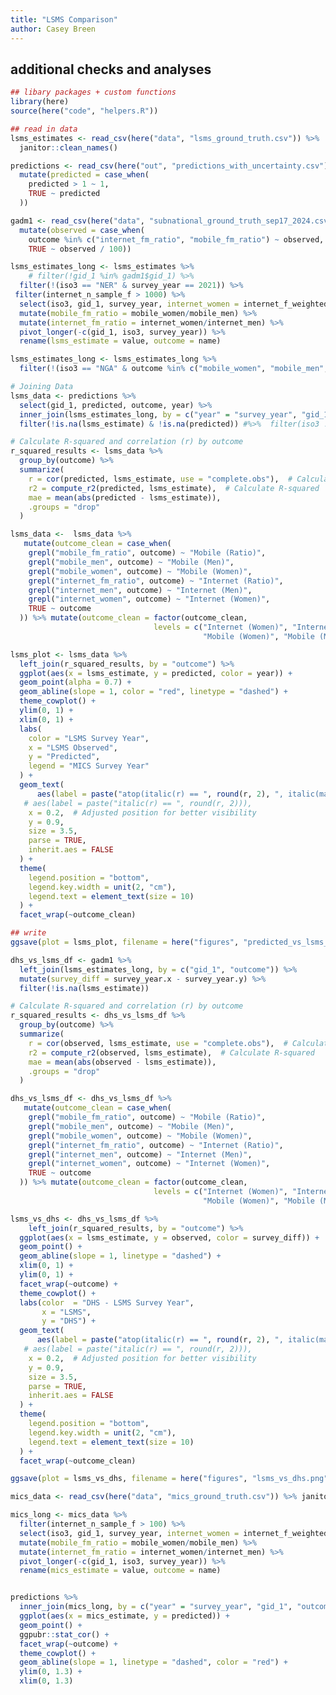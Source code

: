 ```yaml
---
title: "LSMS Comparison"
author: Casey Breen
---
```


## additional checks and analyses 

```r
## libary packages + custom functions 
library(here)
source(here("code", "helpers.R"))
```

```r
## read in data 
lsms_estimates <- read_csv(here("data", "lsms_ground_truth.csv")) %>% 
  janitor::clean_names()

predictions <- read_csv(here("out", "predictions_with_uncertainty.csv")) %>% 
  mutate(predicted = case_when(
    predicted > 1 ~ 1,
    TRUE ~ predicted
  ))

gadm1 <- read_csv(here("data", "subnational_ground_truth_sep17_2024.csv"), locale = locale(encoding = "ISO-8859-1")) %>% 
  mutate(observed = case_when(
    outcome %in% c("internet_fm_ratio", "mobile_fm_ratio") ~ observed,
    TRUE ~ observed / 100))
```

```r
lsms_estimates_long <- lsms_estimates %>% 
    # filter(!gid_1 %in% gadm1$gid_1) %>% 
  filter(!(iso3 == "NER" & survey_year == 2021)) %>% 
 filter(internet_n_sample_f > 1000) %>% 
  select(iso3, gid_1, survey_year, internet_women = internet_f_weighted, internet_men =  internet_m_weighted, mobile_women = mobile_f_weighted, mobile_men = mobile_m_weighted) %>% 
  mutate(mobile_fm_ratio = mobile_women/mobile_men) %>% 
  mutate(internet_fm_ratio = internet_women/internet_men) %>% 
  pivot_longer(-c(gid_1, iso3, survey_year)) %>% 
  rename(lsms_estimate = value, outcome = name)

lsms_estimates_long <- lsms_estimates_long %>% 
  filter(!(iso3 == "NGA" & outcome %in% c("mobile_women", "mobile_men", "mobile_fm_ratio")))
```


```r
# Joining Data
lsms_data <- predictions %>% 
  select(gid_1, predicted, outcome, year) %>% 
  inner_join(lsms_estimates_long, by = c("year" = "survey_year", "gid_1", "outcome")) %>% 
  filter(!is.na(lsms_estimate) & !is.na(predicted)) #%>%  filter(iso3 != "NER")

# Calculate R-squared and correlation (r) by outcome
r_squared_results <- lsms_data %>%
  group_by(outcome) %>%
  summarize(
    r = cor(predicted, lsms_estimate, use = "complete.obs"),  # Calculate correlation
    r2 = compute_r2(predicted, lsms_estimate),  # Calculate R-squared
    mae = mean(abs(predicted - lsms_estimate)), 
    .groups = "drop"
  )

lsms_data <-  lsms_data %>% 
   mutate(outcome_clean = case_when(
    grepl("mobile_fm_ratio", outcome) ~ "Mobile (Ratio)",
    grepl("mobile_men", outcome) ~ "Mobile (Men)",
    grepl("mobile_women", outcome) ~ "Mobile (Women)",
    grepl("internet_fm_ratio", outcome) ~ "Internet (Ratio)",
    grepl("internet_men", outcome) ~ "Internet (Men)",
    grepl("internet_women", outcome) ~ "Internet (Women)",
    TRUE ~ outcome
  )) %>% mutate(outcome_clean = factor(outcome_clean, 
                                levels = c("Internet (Women)", "Internet (Men)", "Internet (Ratio)",
                                           "Mobile (Women)", "Mobile (Men)", "Mobile (Ratio)")))

lsms_plot <- lsms_data %>%
  left_join(r_squared_results, by = "outcome") %>%
  ggplot(aes(x = lsms_estimate, y = predicted, color = year)) + 
  geom_point(alpha = 0.7) + 
  geom_abline(slope = 1, color = "red", linetype = "dashed") + 
  theme_cowplot() + 
  ylim(0, 1) + 
  xlim(0, 1) + 
  labs(
    color = "LSMS Survey Year", 
    x = "LSMS Observed", 
    y = "Predicted",
    legend = "MICS Survey Year"
  ) +
  geom_text(
      aes(label = paste("atop(italic(r) == ", round(r, 2), ", italic(mae) == ", round(mae, 2), ")")),
   # aes(label = paste("italic(r) == ", round(r, 2))),
    x = 0.2,  # Adjusted position for better visibility
    y = 0.9, 
    size = 3.5,
    parse = TRUE,
    inherit.aes = FALSE
  ) +
  theme(
    legend.position = "bottom",
    legend.key.width = unit(2, "cm"),  
    legend.text = element_text(size = 10)
  ) + 
  facet_wrap(~outcome_clean)

## write 
ggsave(plot = lsms_plot, filename = here("figures", "predicted_vs_lsms_with_legend.png"), width = 10, height = 7, bg = "white")
```




```r
dhs_vs_lsms_df <- gadm1 %>% 
  left_join(lsms_estimates_long, by = c("gid_1", "outcome")) %>% 
  mutate(survey_diff = survey_year.x - survey_year.y) %>% 
  filter(!is.na(lsms_estimate))

# Calculate R-squared and correlation (r) by outcome
r_squared_results <- dhs_vs_lsms_df %>%
  group_by(outcome) %>%
  summarize(
    r = cor(observed, lsms_estimate, use = "complete.obs"),  # Calculate correlation
    r2 = compute_r2(observed, lsms_estimate),  # Calculate R-squared
    mae = mean(abs(observed - lsms_estimate)), 
    .groups = "drop"
  )

dhs_vs_lsms_df <- dhs_vs_lsms_df %>% 
   mutate(outcome_clean = case_when(
    grepl("mobile_fm_ratio", outcome) ~ "Mobile (Ratio)",
    grepl("mobile_men", outcome) ~ "Mobile (Men)",
    grepl("mobile_women", outcome) ~ "Mobile (Women)",
    grepl("internet_fm_ratio", outcome) ~ "Internet (Ratio)",
    grepl("internet_men", outcome) ~ "Internet (Men)",
    grepl("internet_women", outcome) ~ "Internet (Women)",
    TRUE ~ outcome
  )) %>% mutate(outcome_clean = factor(outcome_clean, 
                                levels = c("Internet (Women)", "Internet (Men)", "Internet (Ratio)",
                                           "Mobile (Women)", "Mobile (Men)", "Mobile (Ratio)")))

lsms_vs_dhs <- dhs_vs_lsms_df %>% 
    left_join(r_squared_results, by = "outcome") %>%
  ggplot(aes(x = lsms_estimate, y = observed, color = survey_diff)) + 
  geom_point() +
  geom_abline(slope = 1, linetype = "dashed") +
  xlim(0, 1) + 
  ylim(0, 1) + 
  facet_wrap(~outcome) + 
  theme_cowplot() + 
  labs(color  = "DHS - LSMS Survey Year",
       x = "LSMS",
       y = "DHS") + 
  geom_text(
      aes(label = paste("atop(italic(r) == ", round(r, 2), ", italic(mae) == ", round(mae, 2), ")")),
   # aes(label = paste("italic(r) == ", round(r, 2))),
    x = 0.2,  # Adjusted position for better visibility
    y = 0.9, 
    size = 3.5,
    parse = TRUE,
    inherit.aes = FALSE
  ) +
  theme(
    legend.position = "bottom",
    legend.key.width = unit(2, "cm"),  
    legend.text = element_text(size = 10)
  ) + 
  facet_wrap(~outcome_clean)

ggsave(plot = lsms_vs_dhs, filename = here("figures", "lsms_vs_dhs.png"), width = 10, height = 7, bg = "white")

```


```r
mics_data <- read_csv(here("data", "mics_ground_truth.csv")) %>% janitor::clean_names()
```


```r
mics_long <- mics_data %>% 
  filter(internet_n_sample_f > 100) %>% 
  select(iso3, gid_1, survey_year, internet_women = internet_f_weighted, internet_men =  internet_m_weighted, mobile_women = mobile_f_weighted, mobile_men = mobile_m_weighted) %>% 
  mutate(mobile_fm_ratio = mobile_women/mobile_men) %>% 
  mutate(internet_fm_ratio = internet_women/internet_men) %>% 
  pivot_longer(-c(gid_1, iso3, survey_year)) %>% 
  rename(mics_estimate = value, outcome = name) 


predictions %>% 
  inner_join(mics_long, by = c("year" = "survey_year", "gid_1", "outcome")) %>% 
  ggplot(aes(x = mics_estimate, y = predicted)) + 
  geom_point() + 
  ggpubr::stat_cor() + 
  facet_wrap(~outcome) + 
  theme_cowplot() + 
  geom_abline(slope = 1, linetype = "dashed", color = "red") + 
  ylim(0, 1.3) + 
  xlim(0, 1.3)
```

